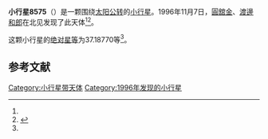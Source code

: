 {{Infobox planet
| bgcolour = #FFFFC0
| name = 8575 Seishitakeuchi
| symbol = 
| image = 
| caption = 
| discovery = yes
| discovery_ref = 
| discoverer = [[圓舘金|圓舘金]]、[[渡邊和郎|渡邊和郎]]
| discovery_site = [[北见|北见]] 
| discovered = 1996年11月7日
| designations = yes
| mp_name = 
| named_after = 
| alt_names = 1996 VL8/ 1989 NZ / 1991 AR2
| mp_category = [[主带小行星|主带小行星]]
| orbit_ref = <ref name="a">[http://ssd.jpl.nasa.gov/sbdb.cgi?sstr=8575 8575 Seishitakeuchi] {{Wayback|url=http://ssd.jpl.nasa.gov/sbdb.cgi?sstr=8575 |date=20210717064215 }}，小行星數據庫瀏覽器（JPL Small-Body Database Browser）－[[美国国家航空航天局|美国国家航空航天局]]喷气推进实验室</ref>
| epoch = 2456400.5 (2013年4月18日更新)
| aphelion = {{convert|2.7005943|AU|km|3|abbr=on|lk=out}}
| perihelion = {{convert|1.7421317|AU|km|3|abbr=on}}
| semimajor = {{convert|2.2213630|AU|km|3|abbr=on}}
| eccentricity = 0.2157375
| period = 1209.282412 [[日|日]]<br />3.31[[儒略年|儒略年]]
| avg_speed = 
| inclination = 4.00495
| asc_node = 295.60031
| mean_anomaly = 
| arg_peri = 37.18770
| satellites = 
| physical_characteristics = yes
| dimensions = 
| mass = 
| density = 
| surface_grav = 
| escape_velocity = 
| sidereal_day = 
| axial_tilt = 
| pole_ecliptic_lat = 
| pole_ecliptic_lon = 
| albedo = 
| temperatures= 
| temp_name1 = 
| mean_temp_1 = 
| max_temp_1 = 
| temp_name2 = 
| max_temp_2 = 
| spectral_type = 
| abs_magnitude = 37.18770
}}

'''小行星8575'''（{{lang-en|8575 Seishitakeuchi}}）是一颗围绕[[太阳|太阳]][[公转|公转]]的[[小行星|小行星]]。1996年11月7日，[[圓舘金|圓舘金]]、[[渡邊和郎|渡邊和郎]]在北见发现了此天体<ref name="a" /><ref>{{cite news|title=小行星列表|url=http://cfa-www.harvard.edu/iau/lists/NumberedMPs.txt|accessdate=2013-07-08|newspaper=哈佛大学|archive-date=2008-05-17|archive-url=https://web.archive.org/web/20080517010638/http://cfa-www.harvard.edu/iau/lists/NumberedMPs.txt|dead-url=no}}</ref>。

这颗小行星的[[绝对星等|绝对星等]]为37.18770等<ref name="a" />。

==参考文献==
{{reflist}}
{{Minor Planet Number|[[小行星8574|小行星8574]]|[[小行星8576|小行星8576]]}}

{{小天体}}

[[Category:小行星带天体|Category:小行星带天体]]
[[Category:1996年发现的小行星|Category:1996年发现的小行星]]


{{asteroid-stub}}